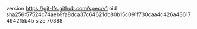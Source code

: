 version https://git-lfs.github.com/spec/v1
oid sha256:57524c74aeb9fa8dca37c64621db80b15c091f730caa4c426a436174942f5b4b
size 70388
